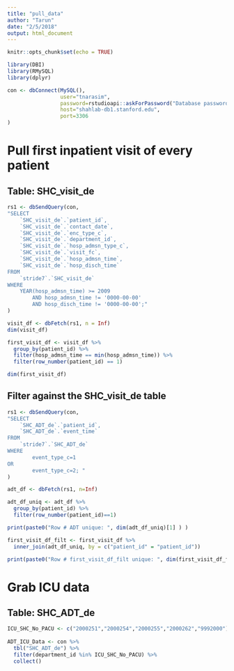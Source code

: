 ```yaml
---
title: "pull_data"
author: "Tarun"
date: "2/5/2018"
output: html_document
---
```


```r
knitr::opts_chunk$set(echo = TRUE)
```

```r
library(DBI)
library(RMySQL)
library(dplyr)

con <- dbConnect(MySQL(),  
                 user="tnarasim",
                 password=rstudioapi::askForPassword("Database password"), 
                 host="shahlab-db1.stanford.edu", 
                 port=3306
)

```


# Pull first inpatient visit of every patient
## Table: SHC_visit_de

```r

rs1 <- dbSendQuery(con, 
"SELECT 
    `SHC_visit_de`.`patient_id`,
    `SHC_visit_de`.`contact_date`,
    `SHC_visit_de`.`enc_type_c`,
    `SHC_visit_de`.`department_id`,
    `SHC_visit_de`.`hosp_admsn_type_c`,
    `SHC_visit_de`.`visit_fc`,
    `SHC_visit_de`.`hosp_admsn_time`,
    `SHC_visit_de`.`hosp_disch_time`
FROM
    `stride7`.`SHC_visit_de`
WHERE
    YEAR(hosp_admsn_time) >= 2009
        AND hosp_admsn_time != '0000-00-00'
        AND hosp_disch_time != '0000-00-00';"       
)

visit_df <- dbFetch(rs1, n = Inf)
dim(visit_df)

first_visit_df <- visit_df %>% 
  group_by(patient_id) %>% 
  filter(hosp_admsn_time == min(hosp_admsn_time)) %>% 
  filter(row_number(patient_id) == 1)

dim(first_visit_df)
```

## Filter against the SHC_visit_de table

```r
rs1 <- dbSendQuery(con,
"SELECT 
    `SHC_ADT_de`.`patient_id`, 
    `SHC_ADT_de`.`event_time`
FROM
    `stride7`.`SHC_ADT_de`
WHERE
        event_type_c=1 
OR      
        event_type_c=2; "   
)

adt_df <- dbFetch(rs1, n=Inf)

adt_df_uniq <- adt_df %>% 
  group_by(patient_id) %>% 
  filter(row_number(patient_id)==1) 

print(paste0("Row # ADT unique: ", dim(adt_df_uniq)[1] ) )

first_visit_df_filt <- first_visit_df %>% 
  inner_join(adt_df_uniq, by = c("patient_id" = "patient_id")) 

print(paste0("Row # first_visit_df_filt unique: ", dim(first_visit_df_filt)[1] ) )

```

# Grab ICU data
## Table: SHC_ADT_de 

```r
ICU_SHC_No_PACU <- c("2000251","2000254","2000255","2000262","9992000")
 
ADT_ICU_Data <- con %>%
  tbl("SHC_ADT_de") %>%
  filter(department_id %in% ICU_SHC_No_PACU) %>%
  collect()
```

